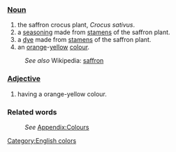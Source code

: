 ===[[Noun]]===
#the saffron crocus plant, ''Crocus sativus''.
#a [[seasoning]] made from [[stamen]]s of the saffron plant.
#a [[dye]] made from [[stamen]]s of the saffron plant.
#an [[orange]]-[[yellow]] [[color|colour]].
:''See also'' Wikipedia: [[w:saffron|saffron]]
===[[Adjective]]===
#having a orange-yellow colour.
===Related words===
:''See'' [[Wiktionary_Appendix:Colours|Appendix:Colours]]

[[Category:English colors]]